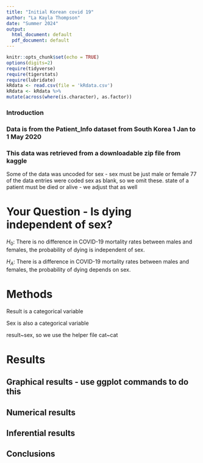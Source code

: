 ```yaml
---
title: "Initial Korean covid 19"
author: "La Kayla Thompson"
date: "Summer 2024"
output:
  html_document: default
  pdf_document: default
---
```


```r
knitr::opts_chunk$set(echo = TRUE)
options(digits=2)
require(tidyverse)
require(tigerstats)
require(lubridate)
kRdata <- read.csv(file = 'kRdata.csv')
kRdata <- kRdata %>%
mutate(across(where(is.character), as.factor))

```


### Introduction 

### Data is from the Patient_Info dataset from South Korea 1 Jan to 1 May 2020
### This data was retrieved from a downloadable zip file from kaggle

Some of the data was uncoded for sex - sex must be just male or female
77 of the data entries were coded sex  as blank, so we omit these.
state of a patient must be died or alive - we adjust that as well   
  
# Your Question - Is dying independent of sex?

$H_0$: There is no difference in COVID-19 mortality rates between males and females, the probability of dying is independent of sex.  

$H_A$: There is a difference in COVID-19 mortality rates between males and females, the probability of dying depends on sex.  


# Methods

Result is a categorical variable

Sex is also a categorical variable

result~sex, so we use the helper file cat~cat 


# Results

## Graphical results - use ggplot commands to do this  

 

## Numerical results


## Inferential results 




## Conclusions

